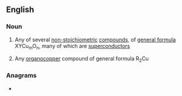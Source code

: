 ==English==

===Noun===
{{wikipedia}}
{{en-noun}}

# {{lb|en|inorganic chemistry}} Any of several [[non-stoichiometric]] [[compound]]s, of [[general formula]] XYCu<sub>m</sub>O<sub>n</sub>, many of which are [[superconductor]]s
# {{lb|en|organic chemistry}} Any [[organocopper]] compound of general formula R<sub>2</sub>Cu

===Anagrams===
* {{anagrams|en|capture|uptrace}}